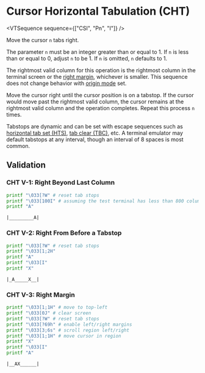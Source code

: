 
# Cursor Horizontal Tabulation (CHT)

<VTSequence sequence={["CSI", "Pn", "I"]} />

Move the cursor `n` tabs right.

The parameter `n` must be an integer greater than or equal to 1. If `n` is less than
or equal to 0, adjust `n` to be 1. If `n` is omitted, `n` defaults to 1.

The rightmost valid column for this operation is the rightmost column in
the terminal screen or the [right margin](#TODO), whichever is smaller.
This sequence does not change behavior with [origin mode](#TODO) set.

Move the cursor right until the cursor position is on a tabstop. If the
cursor would move past the rightmost valid column, the cursor remains at
the rightmost valid column and the operation completes. Repeat this process
`n` times.

Tabstops are dynamic and can be set with escape sequences such as
[horizontal tab set (HTS)](/vt/hts), [tab clear (TBC)](/vt/tbc), etc.
A terminal emulator may default tabstops at any interval, though an interval
of 8 spaces is most common.

## Validation

### CHT V-1: Right Beyond Last Column

```bash
printf "\033[?W" # reset tab stops
printf "\033[100I" # assuming the test terminal has less than 800 columns
printf "A"
```

```
|_________A|
```

### CHT V-2: Right From Before a Tabstop

```bash
printf "\033[?W" # reset tab stops
printf "\033[1;2H"
printf "A"
printf "\033[I"
printf "X"
```

```
|_A_____X__|
```

### CHT V-3: Right Margin

```bash
printf "\033[1;1H" # move to top-left
printf "\033[0J" # clear screen
printf "\033[?W" # reset tab stops
printf "\033[?69h" # enable left/right margins
printf "\033[3;6s" # scroll region left/right
printf "\033[1;1H" # move cursor in region
printf "X"
printf "\033[I"
printf "A"
```

```
|__AX______|
```
